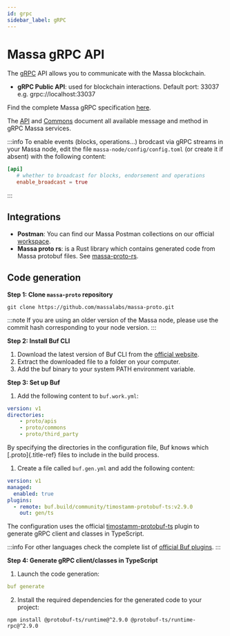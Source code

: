 ```yaml
---
id: grpc
sidebar_label: gRPC
---
```


# Massa gRPC API

The [gRPC](https://grpc.io/) API allows you to communicate with the Massa blockchain.

- **gRPC Public API**: used for blockchain interactions. Default port:
    33037 e.g. grpc://localhost:33037

Find the complete Massa gRPC specification
[here](https://github.com/massalabs/massa-proto/blob/main/proto/apis/massa/api/v1/api.proto).

The [API](https://htmlpreview.github.io/?https://github.com/massalabs/massa-proto/blob/main/doc/api.html) and
[Commons](https://htmlpreview.github.io/?https://github.com/massalabs/massa-proto/blob/main/doc/commons.html)
document all available message and method in gRPC Massa services.

:::info
To enable events (blocks, operations...) brodcast via gRPC streams in your Massa node, edit the file
`massa-node/config/config.toml` (or create it if absent) with the following content:

```toml
[api]
   # whether to broadcast for blocks, endorsement and operations
   enable_broadcast = true
```
:::

## Integrations

- **Postman**: You can find our Massa Postman collections on our official
[workspace](https://www.postman.com/massalabs).
- **Massa proto rs**: is a Rust library which contains generated code from Massa protobuf files. See
[massa-proto-rs](https://github.com/massalabs/massa-proto-rs).

## Code generation

**Step 1: Clone `massa-proto` repository**

```shell
git clone https://github.com/massalabs/massa-proto.git
```

:::note
If you are using an older version of the Massa node, please use the commit hash corresponding to your node version.
:::

**Step 2: Install Buf CLI**

1.  Download the latest version of Buf CLI from the [official website](https://docs.buf.build/installation).
2.  Extract the downloaded file to a folder on your computer.
3.  Add the buf binary to your system PATH environment variable.

**Step 3: Set up Buf**

1.  Add the following content to `buf.work.yml`:

```yaml
version: v1
directories:
    - proto/apis
    - proto/commons
    - proto/third_party
```

By specifying the directories in the configuration file, Buf knows which
[.proto]{.title-ref} files to include in the build process.

1.  Create a file called `buf.gen.yml` and add the following content:

```yaml
version: v1
managed:
  enabled: true
plugins:
  - remote: buf.build/community/timostamm-protobuf-ts:v2.9.0
    out: gen/ts
```

The configuration uses the official [timostamm-protobuf-ts](https://buf.build/community/timostamm-protobuf-ts)
plugin to generate gRPC client and classes in TypeScript.

:::info
For other languages check the complete list of [official Buf plugins](https://buf.build/plugins).
:::

**Step 4: Generate gRPC client/classes in TypeScript**

1.  Launch the code generation:

```yaml
buf generate
```

2.  Install the required dependencies for the generated code to your project:

```shell
npm install @protobuf-ts/runtime@^2.9.0 @protobuf-ts/runtime-rpc@^2.9.0
```
